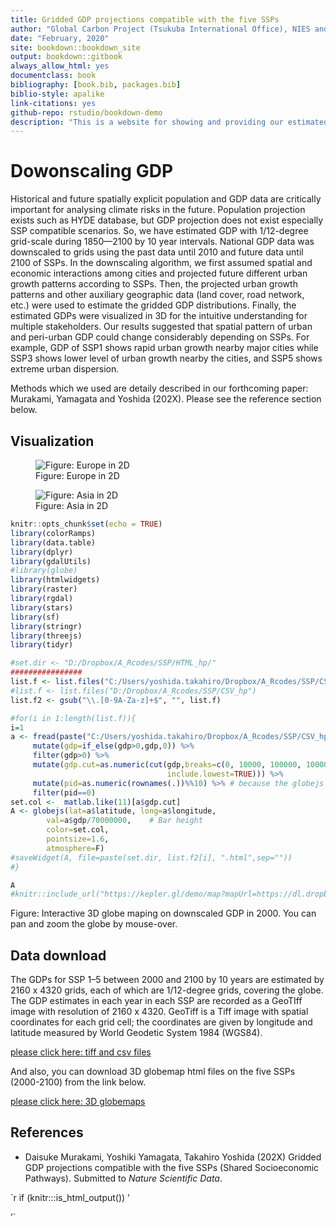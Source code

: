 ```yaml
--- 
title: Gridded GDP projections compatible with the five SSPs
author: "Global Carbon Project (Tsukuba International Office), NIES and ISM, Japan"
date: "February, 2020"
site: bookdown::bookdown_site
output: bookdown::gitbook
always_allow_html: yes
documentclass: book
bibliography: [book.bib, packages.bib]
biblio-style: apalike
link-citations: yes
github-repo: rstudio/bookdown-demo
description: "This is a website for showing and providing our estimated GDP with 1/12-degree grid-scale during 2000—2100 by 10 year intervals."
---
```


# Dowonscaling GDP

Historical and future spatially explicit population and GDP data are critically important for analysing climate risks in the future. Population projection exists such as HYDE database, but GDP projection does not exist especially SSP compatible scenarios. So, we have estimated GDP with 1/12-degree grid-scale during 1850—2100 by 10 year intervals. National GDP data was downscaled to grids using the past data until 2010 and future data until 2100 of SSPs. In the downscaling algorithm, we first assumed spatial and economic interactions among cities and projected future different urban growth patterns according to SSPs. Then, the projected urban growth patterns and other auxiliary geographic data (land cover, road network, etc.) were used to estimate the gridded GDP distributions. Finally, the estimated GDPs were visualized in 3D for the intuitive understanding for multiple stakeholders. Our results suggested that spatial pattern of urban and peri-urban GDP could change considerably depending on SSPs. For example, GDP of SSP1 shows rapid urban growth nearby major cities while SSP3 shows lower level of urban growth nearby the cities, and SSP5 shows extreme urban dispersion.

Methods which we used are detaily described in our forthcoming paper: Murakami, Yamagata and Yoshida (202X). Please see the reference section below.

## Visualization

![Figure: Europe in 2D](Europe.png)

![Figure: Asia in 2D](Asia.png)


```r
knitr::opts_chunk$set(echo = TRUE)
library(colorRamps)
library(data.table)
library(dplyr)
library(gdalUtils)
#library(globe)
library(htmlwidgets)
library(raster)
library(rgdal)
library(stars)
library(sf)
library(stringr)
library(threejs)
library(tidyr)

#set.dir <- "D:/Dropbox/A_Rcodes/SSP/HTML_hp/"
################
list.f <- list.files("C:/Users/yoshida.takahiro/Dropbox/A_Rcodes/SSP/CSV_hp")
#list.f <- list.files("D:/Dropbox/A_Rcodes/SSP/CSV_hp")
list.f2 <- gsub("\\.[0-9A-Za-z]+$", "", list.f)

#for(i in 1:length(list.f)){
i=1
a <- fread(paste("C:/Users/yoshida.takahiro/Dropbox/A_Rcodes/SSP/CSV_hp/",list.f[i],sep="")) %>%
     mutate(gdp=if_else(gdp>0,gdp,0)) %>%
     filter(gdp>0) %>%
     mutate(gdp.cut=as.numeric(cut(gdp,breaks=c(0, 10000, 100000, 1000000, 2500000, 5000000, 10000000, 25000000, 50000000, 100000000, 1000000000, max(gdp)), 
                                   include.lowest=TRUE))) %>%
     mutate(pid=as.numeric(rownames(.))%%10) %>% # because the globejs function cannot accept all points.
     filter(pid==0)
set.col <-  matlab.like(11)[a$gdp.cut]
A <- globejs(lat=a$latitude, long=a$longitude,
        val=a$gdp/70000000,    # Bar height 
        color=set.col,
        pointsize=1.6,
        atmosphere=F)
#saveWidget(A, file=paste(set.dir, list.f2[i], ".html",sep=""))
#}
```


```r
A
#knitr::include_url("https://kepler.gl/demo/map?mapUrl=https://dl.dropboxusercontent.com/s/b4okyibxy94be4l/keplergl_t3rc9hk.json")
```
Figure: Interactive 3D globe maping on downscaled GDP in 2000. You can pan and zoom the globe by mouse-over.

## Data download

The GDPs for SSP 1–5 between 2000 and 2100 by 10 years are estimated by 2160 x 4320 grids, each of which are 1/12-degree grids, covering the globe. The GDP estimates in each year in each SSP are recorded as a GeoTIff image with resolution of 2160 x 4320. GeoTiff is a Tiff image with spatial coordinates for each grid cell; the coordinates are given by longitude and latitude measured by World Geodetic System 1984 (WGS84).

[please click here: tiff and csv files](https://www.dropbox.com/sh/d598disl4v97tnn/AAAnZmMCY61PcLLEdNsXgW4Ta?dl=0)

And also, you can download 3D globemap html files on the five SSPs (2000-2100) from the link below.

[please click here: 3D globemaps](https://www.dropbox.com/sh/qw8h02vd33hcl1p/AADUciV3ldCJMriHnVoU6qlpa?dl=0)

## References
- Daisuke Murakami, Yoshiki Yamagata, Takahiro Yoshida (202X) Gridded GDP projections compatible with the five SSPs (Shared Socioeconomic Pathways). Submitted to *Nature Scientific Data*. 

`r if (knitr:::is_html_output()) '

'`


